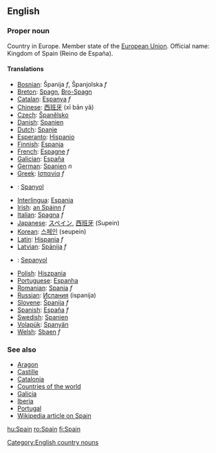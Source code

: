 ==English==

===Proper noun===
Country in Europe. Member state of the [[European Union]]. Official name: Kingdom of Spain (Reino de España).

====Translations====

*[[Bosnian]]: Španija ''f'', Španjolska ''f''
*[[Breton]]: [[Spagn]], [[Bro-Spagn]]
*[[Catalan]]: [[Espanya]] ''f''
*[[Chinese]]: [[西班牙]] (xī bān yă)
*[[Czech]]: [[Španělsko]]
*[[Danish]]: [[Spanien]]
*[[Dutch]]: [[Spanje]]
*[[Esperanto]]: [[Hispanio]]
*[[Finnish]]: [[Espanja]]
*[[French]]: [[Espagne]] ''f''
*[[Galician]]: [[España]]
*[[German]]: [[Spanien]] ''n''
*[[Greek]]: [[Ισπανία]] ''f''
*{{id}}: [[Spanyol]]
*[[Interlingua]]: [[Espania]]
*[[Irish]]: [[an Spáinn]] ''f''
*[[Italian]]: [[Spagna]] ''f''
*[[Japanese]]: [[スペイン]], [[西班牙]] (Supein)
*[[Korean]]: [[스페인]] (seupein)
*[[Latin]]: [[Hispania]] ''f''
*[[Latvian]]: [[Spānija]] ''f''
*{{ms}}: [[Sepanyol]]
*[[Polish]]: [[Hiszpania]]
*[[Portuguese]]: [[Espanha]]
*[[Romanian]]: [[Spania]] ''f''
*[[Russian]]: [[Испания]] (ispanija)
*[[Slovene]]: [[Španija]] ''f''
*[[Spanish]]: [[España]] ''f''
*[[Swedish]]: [[Spanien]]
*[[Volapük]]: [[Spanyän]]
*[[Welsh]]: [[Sbaen]] ''f''

===See also===
*[[Aragon]]
*[[Castille]]
*[[Catalonia]]
*[[Countries of the world]]
*[[Galicia]]
*[[Iberia]]
*[[Portugal]]
*[[w:Spain|Wikipedia article on Spain]]
[[Category:English country nouns]]

[[hu:Spain]]
[[ro:Spain]]
[[fi:Spain]]